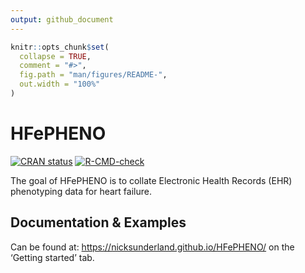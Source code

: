 ```yaml
---
output: github_document
---
```


<!-- README.md is generated from README.Rmd. Please edit that file -->

```r
knitr::opts_chunk$set(
  collapse = TRUE,
  comment = "#>",
  fig.path = "man/figures/README-",
  out.width = "100%"
)
```

# HFePHENO

<!-- badges: start -->
[![CRAN status](https://www.r-pkg.org/badges/version/HFePHENO)](https://CRAN.R-project.org/package=HFePHENO)
[![R-CMD-check](https://github.com/nicksunderland/HFePHENO/actions/workflows/R-CMD-check.yaml/badge.svg)](https://github.com/nicksunderland/HFePHENO/actions/workflows/R-CMD-check.yaml)
<!-- badges: end -->

The goal of HFePHENO is to collate Electronic Health Records (EHR) phenotyping data for heart
failure.

## Documentation & Examples

Can be found at:
[https://nicksunderland.github.io/HFePHENO/](https://nicksunderland.github.io/HFePHENO/) on the
'Getting started' tab.
